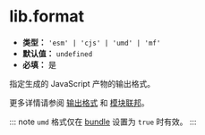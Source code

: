 # lib.format

- **类型：** `'esm' | 'cjs' | 'umd' | 'mf'`
- **默认值：** `undefined`
- **必填：** 是

指定生成的 JavaScript 产物的输出格式。

更多详情请参阅 [输出格式](/guide/basic/output-format) 和 [模块联邦](/guide/advanced/module-federation)。

::: note
`umd` 格式仅在 [bundle](/config/lib/bundle) 设置为 `true` 时有效。
:::
